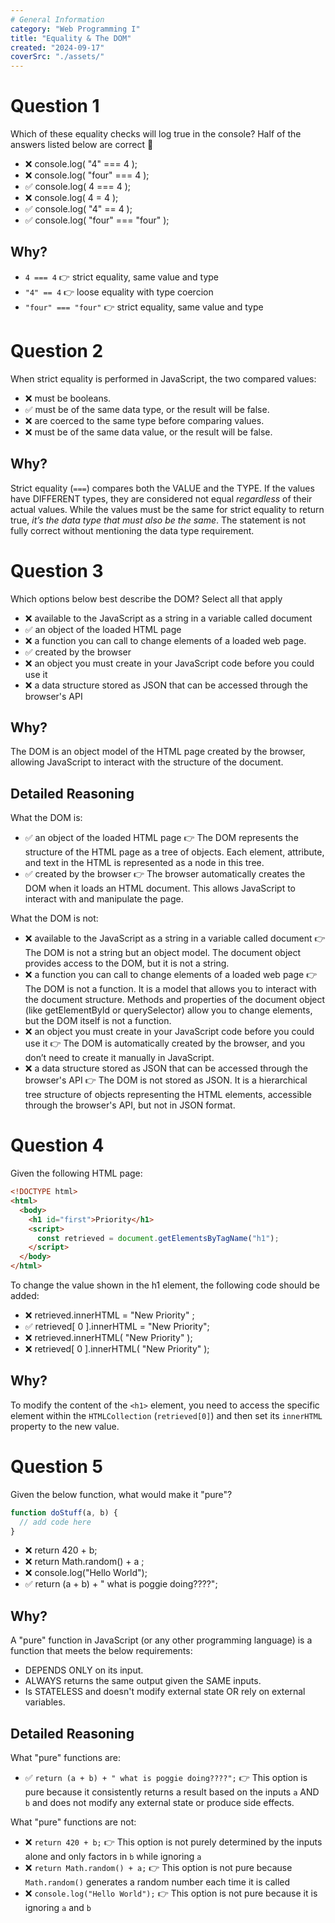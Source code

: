 ```yaml
---
# General Information
category: "Web Programming I"
title: "Equality & The DOM"
created: "2024-09-17"
coverSrc: "./assets/"
---
```


# Question 1

Which of these equality checks will log true in the console? Half of the answers listed below are correct 👀

- ❌ console.log( "4" === 4 );
- ❌ console.log( "four" === 4 );
- ✅ console.log( 4 === 4 );
- ❌ console.log( 4 = 4 );
- ✅ console.log( "4" == 4 );
- ✅ console.log( "four" === "four" );

## Why?

- `4 === 4` 👉 strict equality, same value and type
- `"4" == 4` 👉 loose equality with type coercion
- `"four" === "four"` 👉 strict equality, same value and type

# Question 2

When strict equality is performed in JavaScript, the two compared values:

- ❌ must be booleans.
- ✅ must be of the same data type, or the result will be false.
- ❌ are coerced to the same type before comparing values.
- ❌ must be of the same data value, or the result will be false.

## Why?

Strict equality (`===`) compares both the VALUE and the TYPE. If the values have DIFFERENT types, they are considered not equal _regardless_ of their actual values. While the values must be the same for strict equality to return true, _it’s the data type that must also be the same_. The statement is not fully correct without mentioning the data type requirement.

# Question 3

Which options below best describe the DOM? Select all that apply

- ❌ available to the JavaScript as a string in a variable called document
- ✅ an object of the loaded HTML page
- ❌ a function you can call to change elements of a loaded web page.
- ✅ created by the browser
- ❌ an object you must create in your JavaScript code before you could use it
- ❌ a data structure stored as JSON that can be accessed through the browser's API

## Why?

The DOM is an object model of the HTML page created by the browser, allowing JavaScript to interact with the structure of the document.

## Detailed Reasoning

What the DOM is:

- ✅ an object of the loaded HTML page 👉 The DOM represents the structure of the HTML page as a tree of objects. Each element, attribute, and text in the HTML is represented as a node in this tree.
- ✅ created by the browser 👉 The browser automatically creates the DOM when it loads an HTML document. This allows JavaScript to interact with and manipulate the page.

What the DOM is not:

- ❌ available to the JavaScript as a string in a variable called document 👉 The DOM is not a string but an object model. The document object provides access to the DOM, but it is not a string.
- ❌ a function you can call to change elements of a loaded web page 👉 The DOM is not a function. It is a model that allows you to interact with the document structure. Methods and properties of the document object (like getElementById or querySelector) allow you to change elements, but the DOM itself is not a function.
- ❌ an object you must create in your JavaScript code before you could use it 👉 The DOM is automatically created by the browser, and you don’t need to create it manually in JavaScript.
- ❌ a data structure stored as JSON that can be accessed through the browser's API 👉 The DOM is not stored as JSON. It is a hierarchical tree structure of objects representing the HTML elements, accessible through the browser's API, but not in JSON format.

# Question 4

Given the following HTML page:

```html
<!DOCTYPE html>
<html>
  <body>
    <h1 id="first">Priority</h1>
    <script>
      const retrieved = document.getElementsByTagName("h1");
    </script>
  </body>
</html>
```

To change the value shown in the h1 element, the following code should be added:

- ❌ retrieved.innerHTML = "New Priority" ;
- ✅ retrieved[ 0 ].innerHTML = "New Priority";
- ❌ retrieved.innerHTML( "New Priority" );
- ❌ retrieved[ 0 ].innerHTML( "New Priority" );

## Why?

To modify the content of the `<h1>` element, you need to access the specific element within the `HTMLCollection` (`retrieved[0]`) and then set its `innerHTML` property to the new value.

# Question 5

Given the below function, what would make it "pure"?

```js
function doStuff(a, b) {
  // add code here
}
```

- ❌ return 420 + b;
- ❌ return Math.random() + a ;
- ❌ console.log("Hello World");
- ✅ return (a + b) + " what is poggie doing????";

## Why?

A "pure" function in JavaScript (or any other programming language) is a function that meets the below requirements:

- DEPENDS ONLY on its input.
- ALWAYS returns the same output given the SAME inputs.
- Is STATELESS and doesn't modify external state OR rely on external variables.

## Detailed Reasoning

What "pure" functions are:

- ✅ `return (a + b) + " what is poggie doing????";` 👉 This option is pure because it consistently returns a result based on the inputs `a` AND `b` and does not modify any external state or produce side effects.

What "pure" functions are not:

- ❌ `return 420 + b;` 👉 This option is not purely determined by the inputs alone and only factors in `b` while ignoring `a`
- ❌ `return Math.random() + a;` 👉 This option is not pure because `Math.random()` generates a random number each time it is called
- ❌ `console.log("Hello World");` 👉 This option is not pure because it is ignoring `a` and `b`
